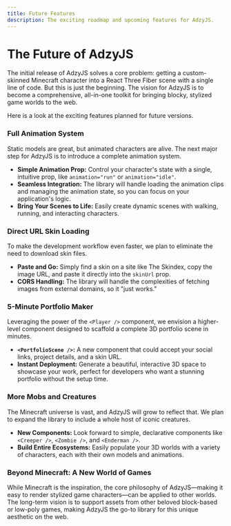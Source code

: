 ```yaml
---
title: Future Features
description: The exciting roadmap and upcoming features for AdzyJS.
---
```


# The Future of AdzyJS

The initial release of AdzyJS solves a core problem: getting a custom-skinned Minecraft character into a React Three Fiber scene with a single line of code. But this is just the beginning. The vision for AdzyJS is to become a comprehensive, all-in-one toolkit for bringing blocky, stylized game worlds to the web.

Here is a look at the exciting features planned for future versions.

###  Full Animation System

Static models are great, but animated characters are alive. The next major step for AdzyJS is to introduce a complete animation system.

- **Simple Animation Prop:** Control your character's state with a single, intuitive prop, like `animation="run"` or `animation="idle"`.
- **Seamless Integration:** The library will handle loading the animation clips and managing the animation state, so you can focus on your application's logic.
- **Bring Your Scenes to Life:** Easily create dynamic scenes with walking, running, and interacting characters.

###  Direct URL Skin Loading

To make the development workflow even faster, we plan to eliminate the need to download skin files.

- **Paste and Go:** Simply find a skin on a site like The Skindex, copy the image URL, and paste it directly into the `skinUrl` prop.
- **CORS Handling:** The library will handle the complexities of fetching images from external domains, so it "just works."

###  5-Minute Portfolio Maker

Leveraging the power of the `<Player />` component, we envision a higher-level component designed to scaffold a complete 3D portfolio scene in minutes.

- **`<PortfolioScene />`:** A new component that could accept your social links, project details, and a skin URL.
- **Instant Deployment:** Generate a beautiful, interactive 3D space to showcase your work, perfect for developers who want a stunning portfolio without the setup time.

###  More Mobs and Creatures

The Minecraft universe is vast, and AdzyJS will grow to reflect that. We plan to expand the library to include a whole host of iconic creatures.

- **New Components:** Look forward to simple, declarative components like `<Creeper />`, `<Zombie />`, and `<Enderman />`.
- **Build Entire Ecosystems:** Easily populate your 3D worlds with a variety of characters, each with their own models and animations.

###  Beyond Minecraft: A New World of Games

While Minecraft is the inspiration, the core philosophy of AdzyJS—making it easy to render stylized game characters—can be applied to other worlds. The long-term vision is to support assets from other beloved block-based or low-poly games, making AdzyJS the go-to library for this unique aesthetic on the web.